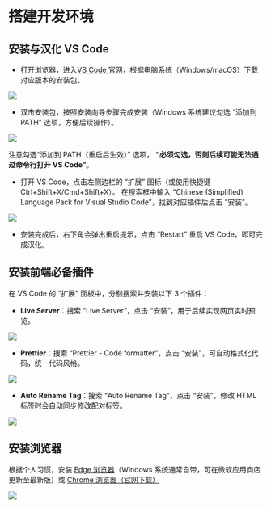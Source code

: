 # 搭建开发环境

## 安装与汉化 VS Code
- 打开浏览器，进入[VS Code 官网](https://code.visualstudio.com/Download)，根据电脑系统（Windows/macOS）下载对应版本的安装包。

![](images/vscode-download.png)


- 双击安装包，按照安装向导步骤完成安装（Windows 系统建议勾选 “添加到 PATH” 选项，方便后续操作）。​

![](images/vscode-install-selection.png)

注意勾选“添加到 PATH（重启后生效）” 选项， **“必须勾选，否则后续可能无法通过命令行打开 VS Code”**。

- 打开 VS Code，点击左侧边栏的 “扩展” 图标（或使用快捷键Ctrl+Shift+X/Cmd+Shift+X）。​
在搜索框中输入 “Chinese (Simplified) Language Pack for Visual Studio Code”，找到对应插件后点击 “安装”。​

![](images/vscode-language.png)

- 安装完成后，右下角会弹出重启提示，点击 “Restart” 重启 VS Code，即可完成汉化。​


## 安装前端必备插件
   在 VS Code 的 “扩展” 面板中，分别搜索并安装以下 3 个插件：​

   - **Live Server**：搜索 “Live Server”，点击 “安装”，用于后续实现网页实时预览。​
   
   ![](images/vscode-live-server.png)

   - **Prettier**：搜索 “Prettier - Code formatter”，点击 “安装”，可自动格式化代码，统一代码风格。​
   
   ![](images/vscode-prettier.png)
   
   - **Auto Rename Tag**：搜索 “Auto Rename Tag”，点击 “安装”，修改 HTML 标签时会自动同步修改配对标签。​
   
   ![](images/vscode-auto-renameTag.png)

## 安装浏览器

根据个人习惯，安装  [Edge 浏览器](https://www.microsoft.com/zh-cn/edge)（Windows 系统通常自带，可在微软应用商店更新至最新版）或 [Chrome 浏览器（官网下载）](https://support.google.cn/chrome/index?hl=zh-Hans#topic=7439538) 

![](images/edge-install.png)